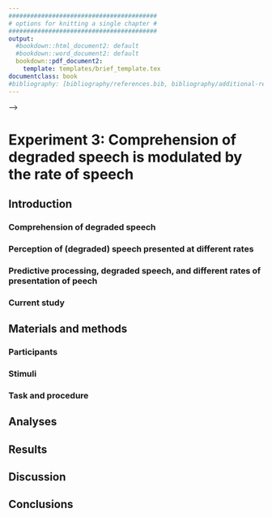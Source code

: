 ```yaml
---
#########################################
# options for knitting a single chapter #
#########################################
output:
  #bookdown::html_document2: default
  #bookdown::word_document2: default
  bookdown::pdf_document2:
    template: templates/brief_template.tex
documentclass: book
#bibliography: [bibliography/references.bib, bibliography/additional-references.bib]
---
```


<!-- ```{block type='savequote', include=knitr::opts_knit$get('rmarkdown.pandoc.to') == 'latex', quote_author='(ref:goethe-quote)'} -->
<!-- Alles Gescheite ist schon gedacht worden.\ -->
<!-- Man muss nur versuchen, es noch einmal zu denken. -->

<!-- All intelligent thoughts have already been thought;\ -->
<!-- what is necessary is only to try to think them again. -->

<!-- <!-- ending a line with a lonely backslash inserts a linebreak --> -->
<!-- ``` -->
<!-- (ref:goethe-quote) --- Johann Wolfgang von Goethe [@von_goethe_wilhelm_1829] -->

# Experiment 3: Comprehension of degraded speech is modulated by the rate of speech

\minitoc

## Introduction

### Comprehension of degraded speech 

### Perception of (degraded) speech presented at different rates

### Predictive processing, degraded speech, and different rates of presentation of peech

### Current study 

## Materials and methods

### Participants

### Stimuli

### Task and procedure

## Analyses

## Results

## Discussion

## Conclusions
